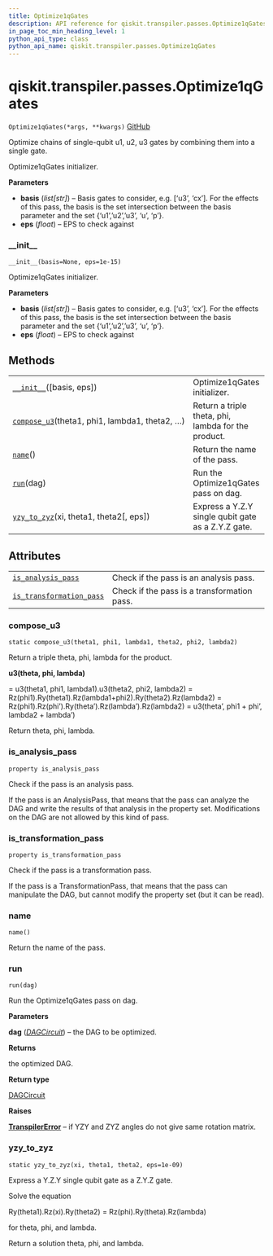 ```yaml
---
title: Optimize1qGates
description: API reference for qiskit.transpiler.passes.Optimize1qGates
in_page_toc_min_heading_level: 1
python_api_type: class
python_api_name: qiskit.transpiler.passes.Optimize1qGates
---
```


<span id="qiskit-transpiler-passes-optimize1qgates" />

# qiskit.transpiler.passes.Optimize1qGates

<span id="qiskit.transpiler.passes.Optimize1qGates" />

`Optimize1qGates(*args, **kwargs)` [GitHub](https://github.com/qiskit/qiskit/tree/stable/0.16/qiskit/transpiler/passes/optimization/optimize_1q_gates.py "view source code")

Optimize chains of single-qubit u1, u2, u3 gates by combining them into a single gate.

Optimize1qGates initializer.

**Parameters**

*   **basis** (*list\[str]*) – Basis gates to consider, e.g. \[‘u3’, ‘cx’]. For the effects of this pass, the basis is the set intersection between the basis parameter and the set \{‘u1’,’u2’,’u3’, ‘u’, ‘p’}.
*   **eps** (*float*) – EPS to check against

### \_\_init\_\_

<span id="qiskit.transpiler.passes.Optimize1qGates.__init__" />

`__init__(basis=None, eps=1e-15)`

Optimize1qGates initializer.

**Parameters**

*   **basis** (*list\[str]*) – Basis gates to consider, e.g. \[‘u3’, ‘cx’]. For the effects of this pass, the basis is the set intersection between the basis parameter and the set \{‘u1’,’u2’,’u3’, ‘u’, ‘p’}.
*   **eps** (*float*) – EPS to check against

## Methods

|                                                                                                                                                              |                                                     |
| ------------------------------------------------------------------------------------------------------------------------------------------------------------ | --------------------------------------------------- |
| [`__init__`](#qiskit.transpiler.passes.Optimize1qGates.__init__ "qiskit.transpiler.passes.Optimize1qGates.__init__")(\[basis, eps])                          | Optimize1qGates initializer.                        |
| [`compose_u3`](#qiskit.transpiler.passes.Optimize1qGates.compose_u3 "qiskit.transpiler.passes.Optimize1qGates.compose_u3")(theta1, phi1, lambda1, theta2, …) | Return a triple theta, phi, lambda for the product. |
| [`name`](#qiskit.transpiler.passes.Optimize1qGates.name "qiskit.transpiler.passes.Optimize1qGates.name")()                                                   | Return the name of the pass.                        |
| [`run`](#qiskit.transpiler.passes.Optimize1qGates.run "qiskit.transpiler.passes.Optimize1qGates.run")(dag)                                                   | Run the Optimize1qGates pass on dag.                |
| [`yzy_to_zyz`](#qiskit.transpiler.passes.Optimize1qGates.yzy_to_zyz "qiskit.transpiler.passes.Optimize1qGates.yzy_to_zyz")(xi, theta1, theta2\[, eps])       | Express a Y.Z.Y single qubit gate as a Z.Y.Z gate.  |

## Attributes

|                                                                                                                                                                |                                             |
| -------------------------------------------------------------------------------------------------------------------------------------------------------------- | ------------------------------------------- |
| [`is_analysis_pass`](#qiskit.transpiler.passes.Optimize1qGates.is_analysis_pass "qiskit.transpiler.passes.Optimize1qGates.is_analysis_pass")                   | Check if the pass is an analysis pass.      |
| [`is_transformation_pass`](#qiskit.transpiler.passes.Optimize1qGates.is_transformation_pass "qiskit.transpiler.passes.Optimize1qGates.is_transformation_pass") | Check if the pass is a transformation pass. |

### compose\_u3

<span id="qiskit.transpiler.passes.Optimize1qGates.compose_u3" />

`static compose_u3(theta1, phi1, lambda1, theta2, phi2, lambda2)`

Return a triple theta, phi, lambda for the product.

**u3(theta, phi, lambda)**

\= u3(theta1, phi1, lambda1).u3(theta2, phi2, lambda2) = Rz(phi1).Ry(theta1).Rz(lambda1+phi2).Ry(theta2).Rz(lambda2) = Rz(phi1).Rz(phi’).Ry(theta’).Rz(lambda’).Rz(lambda2) = u3(theta’, phi1 + phi’, lambda2 + lambda’)

Return theta, phi, lambda.

### is\_analysis\_pass

<span id="qiskit.transpiler.passes.Optimize1qGates.is_analysis_pass" />

`property is_analysis_pass`

Check if the pass is an analysis pass.

If the pass is an AnalysisPass, that means that the pass can analyze the DAG and write the results of that analysis in the property set. Modifications on the DAG are not allowed by this kind of pass.

### is\_transformation\_pass

<span id="qiskit.transpiler.passes.Optimize1qGates.is_transformation_pass" />

`property is_transformation_pass`

Check if the pass is a transformation pass.

If the pass is a TransformationPass, that means that the pass can manipulate the DAG, but cannot modify the property set (but it can be read).

### name

<span id="qiskit.transpiler.passes.Optimize1qGates.name" />

`name()`

Return the name of the pass.

### run

<span id="qiskit.transpiler.passes.Optimize1qGates.run" />

`run(dag)`

Run the Optimize1qGates pass on dag.

**Parameters**

**dag** ([*DAGCircuit*](qiskit.dagcircuit.DAGCircuit "qiskit.dagcircuit.DAGCircuit")) – the DAG to be optimized.

**Returns**

the optimized DAG.

**Return type**

[DAGCircuit](qiskit.dagcircuit.DAGCircuit "qiskit.dagcircuit.DAGCircuit")

**Raises**

[**TranspilerError**](qiskit.transpiler.TranspilerError "qiskit.transpiler.TranspilerError") – if YZY and ZYZ angles do not give same rotation matrix.

### yzy\_to\_zyz

<span id="qiskit.transpiler.passes.Optimize1qGates.yzy_to_zyz" />

`static yzy_to_zyz(xi, theta1, theta2, eps=1e-09)`

Express a Y.Z.Y single qubit gate as a Z.Y.Z gate.

Solve the equation

$$
$$

Ry(theta1).Rz(xi).Ry(theta2) = Rz(phi).Ry(theta).Rz(lambda)

for theta, phi, and lambda.

Return a solution theta, phi, and lambda.

